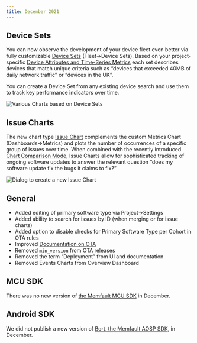 ```yaml
---
title: December 2021
---
```


## Device Sets

You can now observe the development of your device fleet even better via fully
customizable
[Device Sets](https://docs.memfault.com/docs/platform/projects-and-fleets#device-sets)
(Fleet→Device Sets). Based on your project-specific
[Device Attributes and Time-Series Metrics](https://docs.memfault.com/docs/platform/metrics)
each set describes devices that match unique criteria such as “devices that
exceeded 40MB of daily network traffic” or “devices in the UK”.

You can create a Device Set from any existing device search and use them to
track key performance indicators over time.

![Various Charts based on Device Sets](/img/blog/2021-12-31-devicesets-min.png)

## Issue Charts

The new chart type
[Issue Chart](https://docs.memfault.com/docs/platform/charts#issue-charts)
complements the custom Metrics Chart (Dashboards→Metrics) and plots the number
of occurrences of a specific group of issues over time. When combined with the
recently introduced
[Chart Comparison Mode](https://docs.memfault.com/docs/platform/charts#comparison-mode),
Issue Charts allow for sophisticated tracking of ongoing software updates to
answer the relevant question “does my software update fix the bugs it claims to
fix?”

![Dialog to create a new Issue Chart](/img/blog/2021-12-31-configuring-issue-chart-min.png)

<!-- truncate -->

## General

- Added editing of primary software type via Project→Settings
- Added ability to search for issues by ID (when merging or for issue charts)
- Added option to disable checks for Primary Software Type per Cohort in OTA
  rules
- Improved [Documentation on OTA](https://docs.memfault.com/docs/platform/ota)
- Removed `min_version` from OTA releases
- Removed the term “Deployment” from UI and documentation
- Removed Events Charts from Overview Dashboard

## MCU SDK

There was no new version of
[the Memfault MCU SDK](https://github.com/memfault/memfault-firmware-sdk) in
December.

## Android SDK

We did not publish a new version of
[Bort, the Memfault AOSP SDK](https://github.com/memfault/bort), in December.
